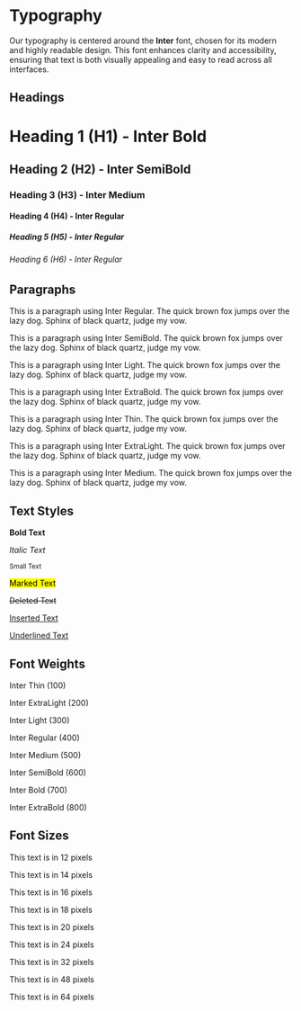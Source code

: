 
<Meta title="Documentation/Typography" />

# Typography

Our typography is centered around the **Inter** font, chosen for its modern and highly readable design. This font enhances clarity and accessibility, ensuring that text is both visually appealing and easy to read across all interfaces.

## Headings

<h1>Heading 1 (H1) - Inter Bold</h1>
<h2>Heading 2 (H2) - Inter SemiBold</h2>
<h3>Heading 3 (H3) - Inter Medium</h3>
<h4>Heading 4 (H4) - Inter Regular</h4>
<h5>Heading 5 (H5) - Inter Regular</h5>
<h6>Heading 6 (H6) - Inter Regular</h6>

## Paragraphs

<p>
  This is a paragraph using Inter Regular. The quick brown fox jumps over the lazy dog. Sphinx of
  black quartz, judge my vow.
</p>
<p style={{ fontWeight: 600 }}>
  This is a paragraph using Inter SemiBold. The quick brown fox jumps over the lazy dog. Sphinx of
  black quartz, judge my vow.
</p>
<p style={{ fontWeight: 300 }}>
  This is a paragraph using Inter Light. The quick brown fox jumps over the lazy dog. Sphinx of
  black quartz, judge my vow.
</p>
<p style={{ fontWeight: 800 }}>
  This is a paragraph using Inter ExtraBold. The quick brown fox jumps over the lazy dog. Sphinx of
  black quartz, judge my vow.
</p>
<p style={{ fontWeight: 100 }}>
  This is a paragraph using Inter Thin. The quick brown fox jumps over the lazy dog. Sphinx of black
  quartz, judge my vow.
</p>
<p style={{ fontWeight: 200 }}>
  This is a paragraph using Inter ExtraLight. The quick brown fox jumps over the lazy dog. Sphinx of
  black quartz, judge my vow.
</p>
<p style={{ fontWeight: 500 }}>
  This is a paragraph using Inter Medium. The quick brown fox jumps over the lazy dog. Sphinx of
  black quartz, judge my vow.
</p>

## Text Styles

<p>
  <strong>Bold Text</strong>
</p>
<p>
  <em>Italic Text</em>
</p>
<p>
  <small>Small Text</small>
</p>
<p>
  <mark>Marked Text</mark>
</p>
<p>
  <del>Deleted Text</del>
</p>
<p>
  <ins>Inserted Text</ins>
</p>
<p>
  <u>Underlined Text</u>
</p>

## Font Weights

<p style={{ fontWeight: 100 }}>Inter Thin (100)</p>
<p style={{ fontWeight: 200 }}>Inter ExtraLight (200)</p>
<p style={{ fontWeight: 300 }}>Inter Light (300)</p>
<p style={{ fontWeight: 400 }}>Inter Regular (400)</p>
<p style={{ fontWeight: 500 }}>Inter Medium (500)</p>
<p style={{ fontWeight: 600 }}>Inter SemiBold (600)</p>
<p style={{ fontWeight: 700 }}>Inter Bold (700)</p>
<p style={{ fontWeight: 800 }}>Inter ExtraBold (800)</p>

## Font Sizes

<p style={{ fontSize: '12px' }}>This text is in 12 pixels</p>
<p style={{ fontSize: '14px' }}>This text is in 14 pixels</p>
<p style={{ fontSize: '16px' }}>This text is in 16 pixels</p>
<p style={{ fontSize: '18px' }}>This text is in 18 pixels</p>
<p style={{ fontSize: '20px' }}>This text is in 20 pixels</p>
<p style={{ fontSize: '24px' }}>This text is in 24 pixels</p>
<p style={{ fontSize: '32px' }}>This text is in 32 pixels</p>
<p style={{ fontSize: '48px' }}>This text is in 48 pixels</p>
<p style={{ fontSize: '64px' }}>This text is in 64 pixels</p>
